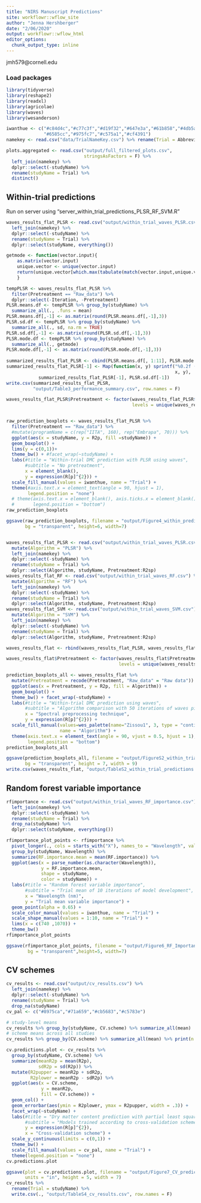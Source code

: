 ```yaml
---
title: "NIRS Manuscript Predictions"
site: workflowr::wflow_site
author: "Jenna Hershberger"
date: "2/06/2020"
output: workflowr::wflow_html
editor_options:
  chunk_output_type: inline
---
```

jmh579@cornell.edu  

### Load packages
```r
library(tidyverse)
library(reshape2)
library(readxl)
library(agricolae)
library(waves)
library(wesanderson)

iwanthue <- c("#c84d4c","#c77c3f","#d19f32","#647e3a","#61b858","#4db5a4",
              "#6585cc","#975fc7","#c575a1","#cf4391")
namekey <- read.csv("data/TrialNameKey.csv") %>% rename(Trial = Abbreviated.Trial.Name) 
```

```r
plots.aggregated <- read.csv("output/full_filtered_plots.csv", 
                             stringsAsFactors = F) %>% 
  left_join(namekey) %>% 
  dplyr::select(-studyName) %>% 
  rename(studyName = Trial) %>% 
  distinct()
```

## Within-trial predictions
Run on server using "server_within_trial_predictions_PLSR_RF_SVM.R"
```r
waves_results_flat_PLSR <- read.csv("output/within_trial_waves_PLSR.csv") %>% 
  left_join(namekey) %>% 
  dplyr::select(-studyName) %>% 
  rename(studyName = Trial) %>% 
  dplyr::select(studyName, everything())

getmode <- function(vector.input){
    as.matrix(vector.input)
    unique.vector <- unique(vector.input)
    return(unique.vector[which.max(tabulate(match(vector.input,unique.vector)))])
    }

tempPLSR <- waves_results_flat_PLSR %>% 
  filter(Pretreatment == "Raw_data") %>% 
  dplyr::select(-Iteration, -Pretreatment)  
PLSR.means.df <- tempPLSR %>% group_by(studyName) %>% 
  summarize_all(., .funs = mean)
PLSR.means.df[,-1] <- as.matrix(round(PLSR.means.df[,-1],3))
PLSR.sd.df <- tempPLSR %>% group_by(studyName) %>% 
  summarize_all(., sd, na.rm = TRUE)
PLSR.sd.df[,-1] <- as.matrix(round(PLSR.sd.df[,-1],3))
PLSR.mode.df <- tempPLSR %>% group_by(studyName) %>% 
  summarize_all(., getmode)
PLSR.mode.df[,-1] <- as.matrix(round(PLSR.mode.df[,-1],3))
  
summarized_results_flat_PLSR <- cbind(PLSR.means.df[, 1:11], PLSR.mode.df[,12])
summarized_results_flat_PLSR[-1] <- Map(function(x, y) sprintf("%0.2f (%0.2f)", 
                                                               x, y),  
            summarized_results_flat_PLSR[-1], PLSR.sd.df[-1])
write.csv(summarized_results_flat_PLSR, 
          "output/Table3_performance_summary.csv", row.names = F)

waves_results_flat_PLSR$Pretreatment <- factor(waves_results_flat_PLSR$Pretreatment, 
                                               levels = unique(waves_results_flat_PLSR$Pretreatment))


raw_prediction_boxplots <- waves_results_flat_PLSR %>% 
  filter(Pretreatment == "Raw_data") %>% 
  #mutate(programName = c(rep("IITA", 160), rep("Embrapa", 70))) %>% 
  ggplot(aes(x = studyName, y = R2p, fill =studyName)) +
  geom_boxplot() +
  lims(y = c(0,1))+
  theme_bw() + #facet_wrap(~studyName) +
  labs(#title = "Within-trial DMC prediction with PLSR using waves", 
       #subtitle = "No pretreatment",
       x = element_blank(),
       y = expression(R[p]^{2})) +
  scale_fill_manual(values = iwanthue, name = "Trial") +
  theme(#axis.text.x = element_text(angle = 90, hjust = 1), 
        legend.position = "none")
  # theme(axis.text.x = element_blank(), axis.ticks.x = element_blank(), 
  #       legend.position = "bottom")
raw_prediction_boxplots

ggsave(raw_prediction_boxplots, filename = "output/Figure4_within_predictions.png",  
       bg = "transparent", height=6, width=7)


waves_results_flat_PLSR <- read.csv("output/within_trial_waves_PLSR.csv") %>% 
  mutate(Algorithm = "PLSR") %>%   
  left_join(namekey) %>% 
  dplyr::select(-studyName) %>% 
  rename(studyName = Trial) %>% 
  dplyr::select(Algorithm, studyName, Pretreatment:R2sp)
waves_results_flat_RF <- read.csv("output/within_trial_waves_RF.csv") %>% 
  mutate(Algorithm = "RF") %>% 
  left_join(namekey) %>% 
  dplyr::select(-studyName) %>% 
  rename(studyName = Trial) %>% 
  dplyr::select(Algorithm, studyName, Pretreatment:R2sp)
waves_results_flat_SVM <- read.csv("output/within_trial_waves_SVM.csv") %>% 
  mutate(Algorithm = "SVM") %>% 
  left_join(namekey) %>% 
  dplyr::select(-studyName) %>% 
  rename(studyName = Trial) %>% 
  dplyr::select(Algorithm, studyName, Pretreatment:R2sp)

waves_results_flat <- rbind(waves_results_flat_PLSR, waves_results_flat_RF, waves_results_flat_SVM) 

waves_results_flat$Pretreatment <- factor(waves_results_flat$Pretreatment, 
                                          levels = unique(waves_results_flat$Pretreatment))

prediction_boxplots_all <- waves_results_flat %>% 
  mutate(Pretreatment = recode(Pretreatment, "Raw_data" = "Raw data")) %>% 
  ggplot(aes(x = Pretreatment, y = R2p, fill = Algorithm)) +
  geom_boxplot() +
  theme_bw() + facet_wrap(~studyName) +
  labs(#title = "Within-trial DMC prediction using waves", 
       #subtitle = "Algorithm comparison with 50 iterations of waves pipeline",
       x = "Spectral preprocessing technique",
       y = expression(R[p]^{2})) +
  scale_fill_manual(values=wes_palette(name="Zissou1", 3, type = "continuous"), 
                    name = "Algorithm") +
  theme(axis.text.x = element_text(angle = 90, vjust = 0.5, hjust = 1),
        legend.position = "bottom")
prediction_boxplots_all

ggsave(prediction_boxplots_all, filename = "output/FigureS2_within_trial_prediction_all.png",  
       bg = "transparent", height = 7, width = 9)
write.csv(waves_results_flat, "output/TableS2_within_trial_predictions.csv", row.names = F)
```

## Random forest variable importance
```r
rfimportance <- read.csv("output/within_trial_waves_RF_importance.csv") %>% 
  left_join(namekey) %>% 
  dplyr::select(-studyName) %>% 
  rename(studyName = Trial) %>% 
  drop_na(studyName) %>% 
  dplyr::select(studyName, everything())

rfimportance_plot_points <- rfimportance %>% 
  pivot_longer(., cols = starts_with("X"), names_to = "Wavelength", values_to = "RF.importance") %>% 
  group_by(studyName, Wavelength) %>% 
  summarize(RF.importance.mean = mean(RF.importance)) %>% 
  ggplot(aes(x = parse_number(as.character(Wavelength)), 
             y = RF.importance.mean, 
             shape = studyName,
             color = studyName)) + 
  labs(#title = "Random forest variable importance", 
       #subtitle = "Trial mean of 10 iterations of model development", 
       x = "Wavelength (nm)", 
       y = "Trial mean variable importance") +
  geom_point(alpha = 0.65) + 
  scale_color_manual(values = iwanthue, name = "Trial") +
  scale_shape_manual(values = 1:10, name = "Trial") +
  lims(x = c(740 ,1070)) + 
  theme_bw()
rfimportance_plot_points

ggsave(rfimportance_plot_points, filename = "output/Figure6_RF_Importance.png",  
        bg = "transparent",height=5, width=7)

```

## CV schemes
```r
cv_results <- read.csv("output/cv_results.csv") %>% 
  left_join(namekey) %>% 
  dplyr::select(-studyName) %>% 
  rename(studyName = Trial) %>% 
  drop_na(studyName) 
cv_pal <- c("#8975ca","#71a659","#cb5683","#c5783e")

# study-level means
cv_results %>% group_by(studyName, CV.scheme) %>% summarize_all(mean)  %>% arrange(CV.scheme, R2p) %>% print(n = "inf")
# scheme means across all studies
cv_results %>% group_by(CV.scheme) %>% summarize_all(mean) %>% print(n = "inf")

cv.predictions.plot <- cv_results %>%
  group_by(studyName, CV.scheme) %>% 
  summarize(meanR2p = mean(R2p),
            sdR2p = sd(R2p)) %>% 
  mutate(R2pupper = meanR2p + sdR2p,
         R2plower = meanR2p - sdR2p) %>% 
  ggplot(aes(x = CV.scheme, 
             y = meanR2p,
             fill = CV.scheme)) +
  geom_col() +
  geom_errorbar(aes(ymin = R2plower, ymax = R2pupper, width = .3)) + 
  facet_wrap(~studyName) +
  labs(#title = "Dry matter content prediction with partial least squares regression",
       #subtitle = "Models trained according to cross-validation schemes",
       y = expression(R[p]^{2}),
       x = "Cross-validation scheme") +
  scale_y_continuous(limits = c(0,1)) + 
  theme_bw() + 
  scale_fill_manual(values = cv_pal, name = "Trial") +
  theme(legend.position = "none")
cv.predictions.plot

ggsave(plot = cv.predictions.plot, filename = "output/Figure7_CV_predictions.png",
       units = "in", height = 5, width = 7)
cv_results %>% 
  rename(Trial = studyName) %>% 
  write.csv(., "output/TableS4_cv_results.csv", row.names = F)
```
